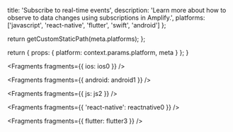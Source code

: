 
  title: 'Subscribe to real-time events',
  description: 'Learn more about how to observe to data changes using subscriptions in Amplify.',
  platforms: ['javascript', 'react-native', 'flutter', 'swift', 'android']
};

  return getCustomStaticPath(meta.platforms);
};

  return {
    props: {
      platform: context.params.platform,
      meta
    }
  };
}


<Fragments fragments={{ ios: ios0 }} />


<Fragments fragments={{ android: android1 }} />


<Fragments fragments={{ js: js2 }} />


<Fragments fragments={{ 'react-native': reactnative0 }} />


<Fragments fragments={{ flutter: flutter3 }} />
